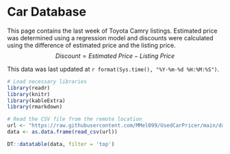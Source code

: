 # Car Database

This page contains the last week of Toyota Camry listings. Estimated price was determined using a regression model and discounts were calculated using the difference of estimated price and the listing price.
$$
Discount = Estimated\ Price - Listing\ Price
$$

This data was last updated at `r format(Sys.time(), "%Y-%m-%d %H:%M:%S")`.

```r
# Load necessary libraries
library(readr)
library(knitr)
library(kableExtra)
library(rmarkdown)

# Read the CSV file from the remote location
url <- "https://raw.githubusercontent.com/MMel099/UsedCarPricer/main/data/seven_day_data.csv"
data <- as.data.frame(read_csv(url))

DT::datatable(data, filter = 'top')
```
